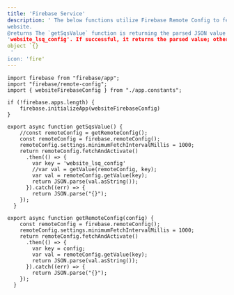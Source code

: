 ```yaml
---
title: 'Firebase Service'
description: ' The below functions utilize Firebase Remote Config to fetch and activate configuration values for a
website.
@returns The `getSqsValue` function is returning the parsed JSON value of the remote config key
'website_lsq_config'. If successful, it returns the parsed value; otherwise, it returns an empty
object `{}
 '
icon: 'fire'
---
```

```
import firebase from "firebase/app";
import "firebase/remote-config";
import { websiteFirebaseConfig } from "./app.constants";

if (!firebase.apps.length) {
    firebase.initializeApp(websiteFirebaseConfig)
}

export async function getSqsValue() {
    //const remoteConfig = getRemoteConfig();
    const remoteConfig = firebase.remoteConfig();
    remoteConfig.settings.minimumFetchIntervalMillis = 1000;
    return remoteConfig.fetchAndActivate()
      .then(() => {
        var key = 'website_lsq_config'
        //var val = getValue(remoteConfig, key);
        var val = remoteConfig.getValue(key);
        return JSON.parse(val.asString());
      }).catch((err) => {
        return JSON.parse("{}");
    });
  }

export async function getRemoteConfig(config) {
    const remoteConfig = firebase.remoteConfig();
    remoteConfig.settings.minimumFetchIntervalMillis = 1000;
    return remoteConfig.fetchAndActivate()
      .then(() => {
        var key = config;
        var val = remoteConfig.getValue(key);
        return JSON.parse(val.asString());
      }).catch((err) => {
        return JSON.parse("{}");
    });
  }
```